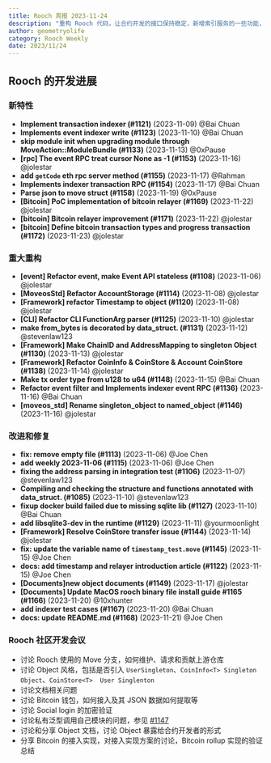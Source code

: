 ```yaml
---
title: Rooch 周报 2023-11-24
description: "重构 Rooch 代码，让合约开发的接口保持稳定，新增索引服务的一些功能，探索 Bitcoin 上接入实现，完善文档，修复一些小问题"
author: geometryolife
category: Rooch Weekly
date: 2023/11/24
---
```



<PostHeader />

## Rooch 的开发进展

### 新特性

- **Implement transaction indexer (#1121)** (2023-11-09) @Bai Chuan
- **Implements event indexer write (#1123)** (2023-11-10) @Bai Chuan
- **skip module init when upgrading module through MoveAction::ModuleBundle (#1133)** (2023-11-13) @0xPause
- **[rpc] The event RPC treat cursor None as -1 (#1153)** (2023-11-16) @jolestar
- **add `getCode` eth rpc server method (#1155)** (2023-11-17) @Rahman
- **Implements  indexer transaction RPC (#1154)** (2023-11-17) @Bai Chuan
- **Parse json to move struct (#1158)** (2023-11-19) @0xPause
- **[Bitcoin] PoC implementation of bitcoin relayer (#1169)** (2023-11-22) @jolestar
- **[bitcoin] Bitcoin relayer improvement (#1171)** (2023-11-22) @jolestar
- **[bitcoin] Define bitcoin transaction types and progress transaction (#1172)** (2023-11-23) @jolestar

### 重大重构

- **[event] Refactor event, make Event API stateless (#1108)** (2023-11-06) @jolestar
- **[MoveosStd] Refactor AccountStorage (#1114)** (2023-11-08) @jolestar
- **[Framework] refactor Timestamp to object (#1120)** (2023-11-08) @jolestar
- **[CLI] Refactor CLI FunctionArg parser  (#1125)** (2023-11-10) @jolestar
- **make from_bytes is decorated by data_struct. (#1131)** (2023-11-12) @stevenlaw123
- **[Framework] Make ChainID and AddressMapping to singleton Object (#1130)** (2023-11-13) @jolestar
- **[Framework] Refactor CoinInfo & CoinStore & Account CoinStore (#1138)** (2023-11-14) @jolestar
- **Make tx order type from u128 to u64 (#1148)** (2023-11-15) @Bai Chuan
- **Refactor event filter and Implements indexer event RPC (#1136)** (2023-11-16) @Bai Chuan
- **[moveos_std] Rename singleton_object to named_object (#1146)** (2023-11-16) @jolestar

### 改进和修复

- **fix: remove empty file (#1113)** (2023-11-06) @Joe Chen
- **add weekly 2023-11-06 (#1115)** (2023-11-06) @Joe Chen
- **fixing the address parsing in integration test (#1106)** (2023-11-07) @stevenlaw123
- **Compiling and checking the structure and functions annotated with data_struct. (#1085)** (2023-11-10) @stevenlaw123
- **fixup docker build failed due to missing sqlite lib (#1127)** (2023-11-10) @Bai Chuan
- **add libsqlite3-dev in the runtime (#1129)** (2023-11-11) @yourmoonlight
- **[Framework] Resolve CoinStore transfer issue (#1144)** (2023-11-14) @jolestar
- **fix: update the variable name of `timestamp_test.move` (#1145)** (2023-11-15) @Joe Chen
- **docs: add timestamp and relayer introduction article (#1122)** (2023-11-15) @Joe Chen
- **[Documents]new object documents (#1149)** (2023-11-17) @jolestar
- **[Documents] Update MacOS rooch binary file install guide #1165 (#1166)** (2023-11-20) @10xhunter
- **add indexer test cases (#1167)** (2023-11-20) @Bai Chuan
- **docs: update README.md (#1168)** (2023-11-21) @Joe Chen

### Rooch 社区开发会议

- 讨论 Rooch 使用的 Move 分支，如何维护、请求和贡献上游仓库
- 讨论 Object 风格，包括是否引入 `UserSingleton`、`CoinInfo<T> Singleton Object`、`CoinStore<T>  User Singlenton`
- 讨论文档相关问题
- 讨论 Bitcoin 钱包，如何接入及其 JSON 数据如何提取等
- 讨论 Social login 的加密验证
- 讨论私有泛型调用自己模块的问题，参见 [#1147](https://github.com/rooch-network/rooch/issues/1147)
- 讨论和分享 Object 文档，讨论 Object 暴露给合约开发者的形式
- 分享 Bitcoin 的接入实现，对接入实现方案的讨论，Bitcoin rollup 实现的验证总结
